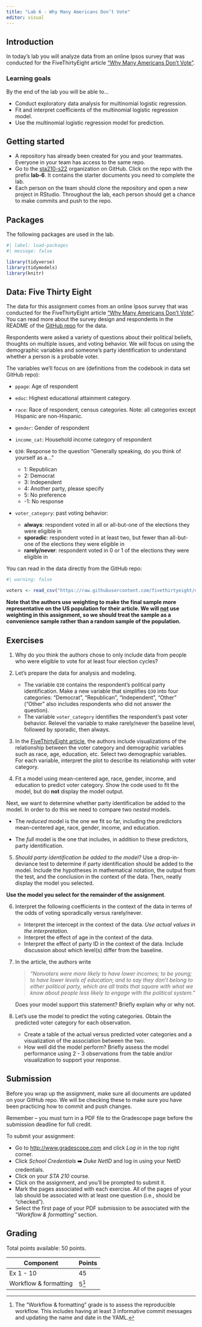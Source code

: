```yaml
---
title: "Lab 6 - Why Many Americans Don’t Vote"
editor: visual
---
```


## Introduction

In today's lab you will analyze data from an online Ipsos survey that was conducted for the FiveThirtyEight article ["Why Many Americans Don't Vote"](https://projects.fivethirtyeight.com/non-voters-poll-2020-election/).

### Learning goals

By the end of the lab you will be able to...

-   Conduct exploratory data analysis for multinomial logistic regression.
-   Fit and interpret coefficients of the multinomial logistic regression model.
-   Use the multinomial logistic regression model for prediction.

## Getting started

-   A repository has already been created for you and your teammates. Everyone in your team has access to the same repo.
-   Go to the [sta210-s22](https://www.github.com/sta210-s22) organization on GitHub. Click on the repo with the prefix **lab-6**. It contains the starter documents you need to complete the lab.
-   Each person on the team should clone the repository and open a new project in RStudio. Throughout the lab, each person should get a chance to make commits and push to the repo.

## Packages

The following packages are used in the lab.

```r
#| label: load-packages
#| message: false

library(tidyverse)
library(tidymodels)
library(knitr)
```

## Data: Five Thirty Eight

The data for this assignment comes from an online Ipsos survey that was conducted for the FiveThirtyEight article ["Why Many Americans Don't Vote"](https://projects.fivethirtyeight.com/non-voters-poll-2020-election/).
You can read more about the survey design and respondents in the README of the [GitHub repo](https://github.com/fivethirtyeight/data/tree/master/non-voters) for the data.

Respondents were asked a variety of questions about their political beliefs, thoughts on multiple issues, and voting behavior.
We will focus on using the demographic variables and someone's party identification to understand whether a person is a probable voter.

The variables we'll focus on are (definitions from the codebook in data set GitHub repo):

-   `ppage`: Age of respondent

-   `educ`: Highest educational attainment category.

-   `race`: Race of respondent, census categories.
    Note: all categories except Hispanic are non-Hispanic.

-   `gender`: Gender of respondent

-   `income_cat`: Household income category of respondent

-   `Q30`: Response to the question "Generally speaking, do you think of yourself as a..."

    -   1: Republican
    -   2: Democrat
    -   3: Independent
    -   4: Another party, please specify
    -   5: No preference
    -   -1: No response

-   `voter_category`: past voting behavior:

    -   **always**: respondent voted in all or all-but-one of the elections they were eligible in
    -   **sporadic**: respondent voted in at least two, but fewer than all-but-one of the elections they were eligible in
    -   **rarely/never**: respondent voted in 0 or 1 of the elections they were eligible in

You can read in the data directly from the GitHub repo:

```r
#| warning: false

voters <- read_csv("https://raw.githubusercontent.com/fivethirtyeight/data/master/non-voters/nonvoters_data.csv")
```

**Note that the authors use weighting to make the final sample more representative on the US population for their article. We will [not]{.underline} use weighting in this assignment, so we should treat the sample as a convenience sample rather than a random sample of the population.**

## Exercises

1.  Why do you think the authors chose to only include data from people who were eligible to vote for at least four election cycles?

2.  Let's prepare the data for analysis and modeling.

    -   The variable `Q30` contains the respondent's political party identification. Make a new variable that simplifies `Q30` into four categories: "Democrat", "Republican", "Independent", "Other" ("Other" also includes respondents who did not answer the question).
    -   The variable `voter_category` identifies the respondent's past voter behavior. Relevel the variable to make rarely/never the baseline level, followed by sporadic, then always.

3.  In the [FiveThirtyEight article](https://projects.fivethirtyeight.com/non-voters-poll-2020-election/), the authors include visualizations of the relationship between the voter category and demographic variables such as race, age, education, etc.
    Select two demographic variables.
    For each variable, interpret the plot to describe its relationship with voter category.

4.  Fit a model using mean-centered age, race, gender, income, and education to predict voter category.
    Show the code used to fit the model, but do **not** display the model output.

Next, we want to determine whether party identification be added to the model.
In order to do this we need to compare two *nested* models.

-   The *reduced* model is the one we fit so far, including the predictors mean-centered age, race, gender, income, and education.

-   The *full* model is the one that includes, in addition to these predictors, party identification.

5.  *Should party identification be added to the model?* Use a drop-in-deviance test to determine if party identification should be added to the model. Include the hypotheses in mathematical notation, the output from the test, and the conclusion in the context of the data. Then, neatly display the model you selected.

**Use the model you select for the remainder of the assignment**.

6.  Interpret the following coefficients in the context of the data in terms of the odds of voting sporadically versus rarely/never.

    -   Interpret the intercept in the context of the data. *Use actual values in the interpretation.*
    -   Interpret the effect of age in the context of the data.
    -   Interpret the effect of party ID in the context of the data. Include discussion about which level(s) differ from the baseline.

7.  In the article, the authors write

    > *"Nonvoters were more likely to have lower incomes; to be young; to have lower levels of education; and to say they don't belong to either political party, which are all traits that square with what we know about people less likely to engage with the political system."*

    Does your model support this statement?
    Briefly explain why or why not.

8.  Let's use the model to predict the voting categories.
    Obtain the predicted voter category for each observation.

    -   Create a table of the actual versus predicted voter categories and a visualization of the association between the two.
    -   How well did the model perform? Briefly assess the model performance using 2 - 3 observations from the table and/or visualization to support your response.

## Submission

::: callout-warning
Before you wrap up the assignment, make sure all documents are updated on your GitHub repo.
We will be checking these to make sure you have been practicing how to commit and push changes.

Remember -- you must turn in a PDF file to the Gradescope page before the submission deadline for full credit.
:::

To submit your assignment:

-   Go to [http://www.gradescope.com](http://www.gradescope.com/) and click *Log in* in the top right corner.
-   Click *School Credentials* ➡️ *Duke NetID* and log in using your NetID credentials.
-   Click on your *STA 210* course.
-   Click on the assignment, and you'll be prompted to submit it.
-   Mark the pages associated with each exercise. All of the pages of your lab should be associated with at least one question (i.e., should be "checked").
-   Select the first page of your PDF submission to be associated with the *"Workflow & formatting"* section.

## Grading

Total points available: 50 points.

| Component             | Points |
|-----------------------|--------|
| Ex 1 - 10             | 45     |
| Workflow & formatting | 5[^1]  |

[^1]: The "Workflow & formatting" grade is to assess the reproducible workflow.
    This includes having at least 3 informative commit messages and updating the name and date in the YAML.
